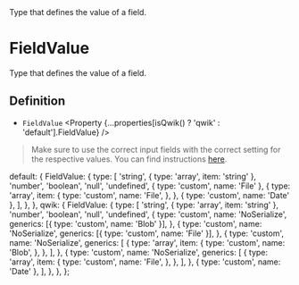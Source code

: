 
<Title>FieldValue</Title>
<Description>Type that defines the value of a field.</Description>

# FieldValue

Type that defines the value of a field.

## Definition

- `FieldValue` <Property {...properties[isQwik() ? 'qwik' : 'default'].FieldValue} />

> Make sure to use the correct input fields with the correct setting for the respective values. You can find instructions <A href="../../guides/special-inputs">here</A>.

  default: {
    FieldValue: {
      type: [
        'string',
        { type: 'array', item: 'string' },
        'number',
        'boolean',
        'null',
        'undefined',
        { type: 'custom', name: 'File' },
        {
          type: 'array',
          item: {
            type: 'custom',
            name: 'File',
          },
        },
        { type: 'custom', name: 'Date' },
      ],
    },
  },
  qwik: {
    FieldValue: {
      type: [
        'string',
        { type: 'array', item: 'string' },
        'number',
        'boolean',
        'null',
        'undefined',
        {
          type: 'custom',
          name: 'NoSerialize',
          generics: [{ type: 'custom', name: 'Blob' }],
        },
        {
          type: 'custom',
          name: 'NoSerialize',
          generics: [{ type: 'custom', name: 'File' }],
        },
        {
          type: 'custom',
          name: 'NoSerialize',
          generics: [
            {
              type: 'array',
              item: {
                type: 'custom',
                name: 'Blob',
              },
            },
          ],
        },
        {
          type: 'custom',
          name: 'NoSerialize',
          generics: [
            {
              type: 'array',
              item: {
                type: 'custom',
                name: 'File',
              },
            },
          ],
        },
        { type: 'custom', name: 'Date' },
      ],
    },
  },
};

